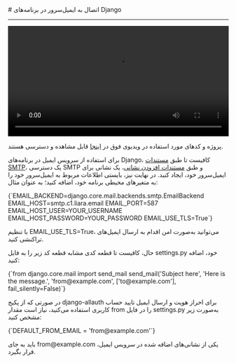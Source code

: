 

<Layout>
<Head>
<title>مستندات اتصال به ایمیل سرور در Django - لیارا</title>
</Head>
# اتصال به ایمیل‌سرور در برنامه‌های Django
<hr className="mb-2" />

<video
  src="https://files.liara.ir/liara/django/django-email-server.mp4"
  controls="controls"
  className="block w-full"
  width="100%"
/>

<div className="h-2" />
<Alert variant="success">
<p>
پروژه و کدهای مورد استفاده در ویدیوی فوق در <a href="https://github.com/liara-cloud/django-getting-started/tree/email-server" className="text-[#2196f3] ">اینجا</a> قابل مشاهده و دسترسی هستند.
</p>
</Alert>

برای استفاده از سرویس ایمیل در برنامه‌های Django، کافیست
تا طبق <a href="/email-server/how-tos/add-smtp-user" className="text-[#2196f3] ">مستندات SMTP</a>، یک دسترسی SMTP و طبق <a href="/email-server/how-tos/add-account" className="text-[#2196f3] ">مستندات افزودن نشانی</a>، یک نشانی برای ایمیل‌سرور خود، ایجاد کنید.
در نهایت نیز، بایستی 
اطلاعات مربوط به ایمیل‌سرور خود را 
به متغیرهای محیطی برنامه خود، اضافه کنید؛ به عنوان مثال:

<div className="h-2" />
<div dir='ltr'>
    <Highlight className="bash">
        {`EMAIL_BACKEND=django.core.mail.backends.smtp.EmailBackend
EMAIL_HOST=smtp.c1.liara.email
EMAIL_PORT=587
EMAIL_HOST_USER=YOUR_USERNAME
EMAIL_HOST_PASSWORD=YOUR_PASSWORD
EMAIL_USE_TLS=True`}
    </Highlight>
</div>
<div className="h-2" />
<Alert variant='info'>
<p>
با تنظیم <Important>EMAIL_USE_TLS=True</Important>، می‌توانید به‌صورت امن اقدام به ارسال ایمیل‌های تراکنشی کنید.
</p>
</Alert>

حال، کافیست تا قطعه کدی مشابه قطعه کد زیر را به فایل <Important>settings.py</Important> خود، اضافه کنید:
<div className="h-2" />
<div dir='ltr'>
    <Highlight className="py">
        {`from django.core.mail import send_mail
send_mail('Subject here', 'Here is the message.', 'from@example.com', ['to@example.com'], fail_silently=False)`}
    </Highlight>
</div>
<div className="h-2" />

در صورتی که از پکیج django-allauth برای احراز هویت و ارسال ایمیل تایید حساب کاربری استفاده می‌کنید، نیاز است مقدار <Important>from</Important> را در فایل <Important>settings.py</Important> به‌صورت زیر مشخص کنید:
<div className="h-2" />
<div dir='ltr'>
    <Highlight className="py">
        {`DEFAULT_FROM_EMAIL = 'from@example.com'`}
    </Highlight>
</div>
<div className="h-2" />

<Alert variant='info'>
<p>
باید به جای <Important>from@example.com</Important> یکی از نشانی‌های اضافه شده در سرویس ایمیل، قرار بگیرد.
</p>
</Alert>


</Layout>